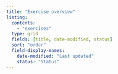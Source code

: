 ```yaml
---
title: "Exercise overview"
listing:
  contents:
    - "exercises"
  type: grid
  fields: [title, date-modified, status]
  sort: "order"
  field-display-names:
    date-modified: "Last updated"
    status: "Status"
---
```

